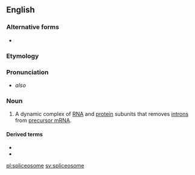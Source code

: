 ==English==

===Alternative forms===
* {{l|en|splicosome}}

===Etymology===
{{compound|splice|-o-|-some|lang=en}}

===Pronunciation===
* {{IPA|/ˈsplaɪsioʊˌsoʊm/|lang=en}} ''also'' {{IPAchar|/ˈsplaɪsəˌsoʊm/}}

===Noun===
{{en-noun}}
{{wikipedia}}

# {{lb|en|genetics}} A dynamic complex of [[RNA]] and [[protein]] subunits that removes [[intron]]s from [[precursor mRNA]].

====Derived terms====
* {{l|en|prespliceosome}}
* {{l|en|spliceosomal}}

[[pl:spliceosome]]
[[sv:spliceosome]]